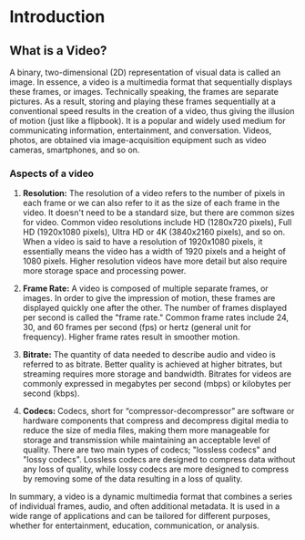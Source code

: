 # Introduction
## What is a Video?

A binary, two-dimensional (2D) representation of visual data is called an image. In essence, a video is a multimedia format that sequentially displays these frames, or images.
Technically speaking, the frames are separate pictures. As a result, storing and playing these frames sequentially at a conventional speed results in the creation of a video, thus giving the illusion of motion (just like a flipbook).
It is a popular and widely used medium for communicating information, entertainment, and conversation. Videos, photos, are obtained via image-acquisition equipment such as video cameras, smartphones, and so on.

### Aspects of a video
1. **Resolution:**
The resolution of a video refers to the number of pixels in each frame or we can also refer to it as the size of each frame in the video. It doesn't need to be a standard size, but there are common sizes for video. Common video resolutions include HD (1280x720 pixels), Full HD (1920x1080 pixels), Ultra HD or 4K (3840x2160 pixels), and so on.
When a video is said to have a resolution of 1920x1080 pixels, it essentially means the video has a width of 1920 pixels and a height of 1080 pixels.
Higher resolution videos have more detail but also require more storage space and processing power.

2. **Frame Rate:**
A video is composed of multiple separate frames, or images. In order to give the impression of motion, these frames are displayed quickly one after the other.
 The number of frames displayed per second is called the "frame rate." Common frame rates include 24, 30, and 60 frames per second (fps) or hertz (general unit for frequency). Higher frame rates result in smoother motion.

3. **Bitrate:**
The quantity of data needed to describe audio and video is referred to as bitrate. Better quality is achieved at higher bitrates, but streaming requires more storage and bandwidth.
Bitrates for videos are commonly expressed in megabytes per second (mbps) or kilobytes per second (kbps).

4. **Codecs:**
Codecs, short for “compressor-decompressor” are software or hardware components that compress and decompress digital media to reduce the size of media files, making them more manageable for storage and transmission while maintaining an acceptable level of quality.
There are two main types of codecs; "lossless codecs" and "lossy codecs". Lossless codecs are designed to compress data without any loss of quality, while lossy codecs are more designed to compress by removing some of the data resulting in a loss of quality.

In summary, a video is a dynamic multimedia format that combines a series of individual frames, audio, and often additional metadata. It is used in a wide range of applications and can be tailored for different purposes, whether for entertainment, education, communication, or analysis.

